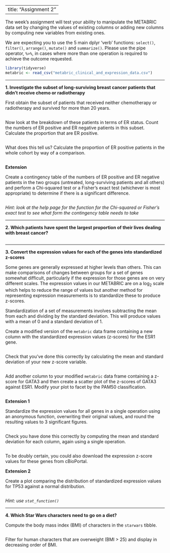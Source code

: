 
---
title: "Assignment 2"
---

The week's assignment will test your ability to manipulate the METABRIC data set
by changing the values of existing columns or adding new columns by computing
new variables from existing ones.

We are expecting you to use the 5 main dplyr 'verb' functions: `select()`,
`filter()`, `arrange()`, `mutate()` and `summarize()`. Please use the pipe
operator, `%>%`, in cases where more than one operation is required to achieve
the outcome requested.

```r
library(tidyverse)
metabric <- read_csv("metabric_clinical_and_expression_data.csv")
```

---

**1. Investigate the subset of long-surviving breast cancer patients that didn't receive chemo or radiotherapy**

First obtain the subset of patients that received neither chemotherapy or
radiotherapy and survived for more than 20 years.

```r

```

Now look at the breakdown of these patients in terms of ER status. Count the
numbers of ER positive and ER negative patients in this subset. Calculate the
proportion that are ER positive.

```r

```

What does this tell us? Calculate the proportion of ER positive patients in the
whole cohort by way of a comparison.

```r

```

**Extension**

Create a contingency table of the numbers of ER positive and ER negative
patients in the two groups (untreated, long-surviving patients and all others)
and perform a Chi-squared test or a Fisher's exact test (whichever is most
appropriate) to determine if there is a significant difference.

```r

```

_Hint: look at the help page for the function for the Chi-squared or Fisher's
exact test to see what form the contingency table needs to take_

---

**2. Which patients have spent the largest proportion of their lives dealing with breast cancer?**

```r

```

---

**3. Convert the expression values for each of the genes into standardized z-scores**

Some genes are generally expressed at higher levels than others. This can make
comparisons of changes between groups for a set of genes somewhat difficult,
particularly if the expression for those genes are on very different scales. The
expression values in our METABRIC are on a log~2~ scale which helps to reduce
the range of values but another method for representing expression measurements
is to standardize these to produce z-scores.

Standardization of a set of measurements involves subtracting the mean from each
and dividing by the standard deviation. This will produce values with a mean of
0 and a standard deviation of 1.

Create a modified version of the `metabric` data frame containing a new column
with the standardized expression values (z-scores) for the ESR1 gene.

```r

```

Check that you've done this correctly by calculating the mean and standard
deviation of your new z-score variable.

```r

```

Add another column to your modified `metabric` data frame containing a z-score
for GATA3 and then create a scatter plot of the z-scores of GATA3 against ESR1.
Modify your plot to facet by the PAM50 classification.

```r

```

**Extension 1**

Standardize the expression values for all genes in a single operation using an
anonymous function, overwriting their original values, and round the resulting
values to 3 significant figures.

```r

```

Check you have done this correctly by computing the mean and standard deviation for
each column, again using a single operation.

```r

```

To be doubly certain, you could also download the expression z-score values for
these genes from cBioPortal.

**Extension 2**

Create a plot comparing the distribution of standardized expression values for
TP53 against a normal distribution.

```r

```

_Hint: use `stat_function()`_

---

**4. Which Star Wars characters need to go on a diet?**

Compute the body mass index (BMI) of characters in the `starwars` tibble.

```r

```

Filter for human characters that are overweight (BMI > 25) and display in
decreasing order of BMI.

```r

```

